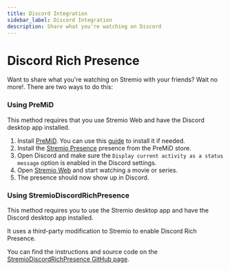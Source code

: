 ```yaml
---
title: Discord Integration
sidebar_label: Discord Integration
description: Share what you're watching on Discord
---
```


# Discord Rich Presence

Want to share what you're watching on Stremio with your friends? Wait no more!.
There are two ways to do this:

### Using PreMiD

This method requires that you use Stremio Web and have the Discord desktop app installed.

1. Install [PreMiD](https://premid.app/downloads). You can use this [guide](https://docs.premid.app/en/install) to install it if needed.
2. Install the [Stremio Presence](https://premid.app/store/presences/Stremio) presence from the PreMiD store.
3. Open Discord and make sure the `Display current activity as a status message` option is enabled in the Discord settings.
4. Open [Stremio Web](https://web.stremio.com/) and start watching a movie or series.
5. The presence should now show up in Discord.

### Using StremioDiscordRichPresence

This method requires you to use the Stremio desktop app and have the Discord desktop app installed.

It uses a third-party modification to Stremio to enable Discord Rich Presence.

You can find the instructions and source code on the [StremioDiscordRichPresence GitHub page](https://github.com/Loukious/StremioDiscordRichPresence?tab=readme-ov-file).
